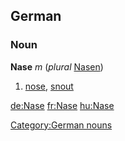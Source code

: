 ==German==
===Noun===
'''Nase''' ''m'' (''plural'' [[Nasen]])
# [[nose]], [[snout]]

[[Category:German nouns]]

[[de:Nase]]
[[fr:Nase]]
[[hu:Nase]]
